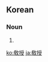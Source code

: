 {{also|教授}}
==Korean==
{{ko-hanjatab}}

===Noun===
{{ko-noun|hj|hangeul=교수}}

# {{hanja form of|교수|[[instruction]], [[professor]]}}

[[ko:敎授]]
[[ja:敎授]]